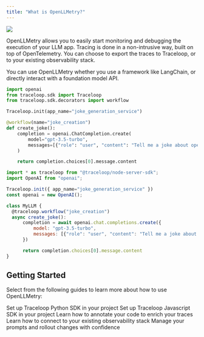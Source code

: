 ```yaml
---
title: "What is OpenLLMetry?"
---
```


<Frame>
  <img src="/img/trace.png" />
</Frame>

OpenLLMetry allows you to easily start monitoring and debugging the execution of your LLM app.
Tracing is done in a non-intrusive way, built on top of OpenTelemetry.
You can choose to export the traces to Traceloop, or to your existing observability stack.

<Tip>
  You can use OpenLLMetry whether you use a framework like LangChain, or
  directly interact with a foundation model API.
</Tip>

<CodeGroup>

```python Python
import openai
from traceloop.sdk import Traceloop
from traceloop.sdk.decorators import workflow

Traceloop.init(app_name="joke_generation_service")

@workflow(name="joke_creation")
def create_joke():
    completion = openai.ChatCompletion.create(
        model="gpt-3.5-turbo",
        messages=[{"role": "user", "content": "Tell me a joke about opentelemetry"}],
    )

    return completion.choices[0].message.content
```

```js Typescript
import * as traceloop from "@traceloop/node-server-sdk";
import OpenAI from "openai";

Traceloop.init({ app_name="joke_generation_service" })
const openai = new OpenAI();

class MyLLM {
  @traceloop.workflow("joke_creation")
  async create_joke():
      completion = await openai.chat.completions.create({
          model: "gpt-3.5-turbo",
          messages: [{"role": "user", "content": "Tell me a joke about opentelemetry"}],
      })

      return completion.choices[0].message.content
}
```

</CodeGroup>

## Getting Started

Select from the following guides to learn more about how to use OpenLLMetry:

<CardGroup>
  <Card
    title="Start with Python"
    icon="python"
    href="/openllmetry/getting-started-python"
  >
    Set up Traceloop Python SDK in your project
  </Card>
  <Card
    title="Start with Javascript / Typescript"
    icon="node"
    href="/openllmetry/getting-started-ts"
  >
    Set up Traceloop Javascript SDK in your project
  </Card>
  <Card title="Decorators" icon="code" href="/openllmetry/decorators">
    Learn how to annotate your code to enrich your traces
  </Card>
  <Card
    title="Integrations"
    icon="bars-staggered"
    href="/openllmetry/integrations/exporting"
  >
    Learn how to connect to your existing observability stack
  </Card>
  <Card
    title="Prompt Management"
    icon="gear-complex-code"
    href="/openllmetry/prompts"
  >
    Manage your prompts and rollout changes with confidence
  </Card>
</CardGroup>
